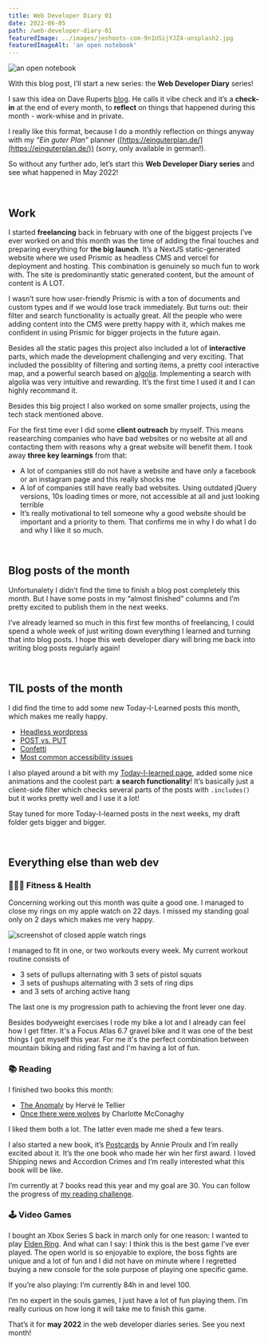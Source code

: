 ```yaml
---
title: Web Developer Diary 01
date: 2022-06-05
path: /web-developer-diary-01
featuredImage: ../images/jeshoots-com-9n1USijYJZ4-unsplash2.jpg
featuredImageAlt: 'an open notebook'
---
```


![an open notebook](../images/jeshoots-com-9n1USijYJZ4-unsplash2.jpg)

With this blog post, I’ll start a new series: the **Web Developer Diary**
series!

I saw this idea on Dave Ruperts
[blog](https://daverupert.com/2022/05/vibe-check-16/). He calls it vibe check
and it’s a **check-in** at the end of every month, to **reflect** on things that
happened during this month - work-whise and in private.

I really like this format, because I do a monthly reflection on things anyway
with my _“Ein guter Plan”_ planner
([https://einguterplan.de/](https://einguterplan.de/)) (sorry, only available in
german!).

So without any further ado, let’s start this **Web Developer Diary series** and
see what happened in May 2022!

<br />

## Work

I started **freelancing** back in february with one of the biggest projects I’ve
ever worked on and this month was the time of adding the final touches and
preparing everything for **the big launch**. It’s a NextJS static-generated
website where we used Prismic as headless CMS and vercel for deployment and
hosting. This combination is genuinely so much fun to work with. The site is
predominantly static generated content, but the amount of content is A LOT.

I wasn’t sure how user-friendly Prismic is with a ton of documents and custom
types and if we would lose track immediately. But turns out: their filter and
search functionality is actually great. All the people who were adding content
into the CMS were pretty happy with it, which makes me confident in using
Prismic for bigger projects in the future again.

Besides all the static pages this project also included a lot of **interactive**
parts, which made the development challenging and very exciting. That included
the possiblity of filtering and sorting items, a pretty cool interactive map,
and a powerful search based on
[algolia](<[https://www.algolia.com/](https://www.algolia.com/)>). Implementing
a search with algolia was very intuitive and rewarding. It’s the first time I
used it and I can highly recommand it.

Besides this big project I also worked on some smaller projects, using the tech
stack mentioned above.

For the first time ever I did some **client outreach** by myself. This means
reasearching companies who have bad websites or no website at all and contacting
them with reasons why a great website will benefit them. I took away **three key
learnings** from that:

- A lot of companies still do not have a website and have only a facebook or an
  instagram page and this really shocks me
- A lof of companies still have really bad websites. Using outdated jQuery
  versions, 10s loading times or more, not accessible at all and just looking
  terrible
- It’s really motivational to tell someone why a good website should be
  important and a priority to them. That confirms me in why I do what I do and
  why I like it so much.

<br />

## Blog posts of the month

Unfortunalety I didn’t find the time to finish a blog post completely this
month. But I have some posts in my “almost finished” columns and I’m pretty
excited to publish them in the next weeks.

I’ve already learned so much in this first few months of freelancing, I could
spend a whole week of just writing down everything I learned and turning that
into blog posts. I hope this web developer diary will bring me back into writing
blog posts regularly again!

<br />

## TIL posts of the month

I did find the time to add some new Today-I-Learned posts this month, which
makes me really happy.

- [Headless wordpress](/today-i-learned/headless-wordpress)
- [POST vs. PUT](/today-i-learned/post-vs-put)
- [Confetti](/today-i-learned/confetti)
- [Most common accessibility issues](/today-I-learned/most-common-accessibility-issues)

I also played around a bit with my [Today-I-learned page](/today-i-learned),
added some nice animations and the coolest part: **a search functionality**!
It’s basically just a client-side filter which checks several parts of the posts
with `.includes()` but it works pretty well and I use it a lot!

Stay tuned for more Today-I-learned posts in the next weeks, my draft folder
gets bigger and bigger.

<br />

## Everything else than web dev

### 🏋🏻‍♂️ Fitness & Health

Concerning working out this month was quite a good one. I managed to close my
rings on my apple watch on 22 days. I missed my standing goal only on 2 days
which makes me very happy.

![screenshot of closed apple watch rings](../images/apple-watch-rings-may-2022.webp)

I managed to fit in one, or two workouts every week. My current workout routine
consists of

- 3 sets of pullups alternating with 3 sets of pistol squats
- 3 sets of pushups alternating with 3 sets of ring dips
- and 3 sets of arching active hang

The last one is my progression path to achieving the front lever one day.

Besides bodyweight exercises I rode my bike a lot and I already can feel how I
get fitter. It's a Focus Atlas 6.7 gravel bike and it was one of the best things
I got myself this year. For me it's the perfect combination between mountain
biking and riding fast and I'm having a lot of fun.

### 📚 Reading

I finished two books this month:

- [The Anomaly](<[https://www.goodreads.com/book/show/56920684-the-anomaly](https://www.goodreads.com/book/show/56920684-the-anomaly)>)
  by Hervé le Tellier
- [Once there were wolves](<[https://www.goodreads.com/book/show/54860573-once-there-were-wolves](https://www.goodreads.com/book/show/54860573-once-there-were-wolves)>)
  by Charlotte McConaghy

I liked them both a lot. The latter even made me shed a few tears.

I also started a new book, it’s
[Postcards](<[https://www.goodreads.com/book/show/28000.Postcards](https://www.goodreads.com/book/show/28000.Postcards)>)
by Annie Proulx and I’m really excited about it. It’s the one book who made her
win her first award. I loved Shipping news and Accordion Crimes and I’m really
interested what this book will be like.

I’m currently at 7 books read this year and my goal are 30. You can follow the
progress of
[my reading challenge](https://www.goodreads.com/user_challenges/31803693).

### 🕹 Video Games

I bought an Xbox Series S back in march only for one reason: I wanted to play
[Elden Ring](<[https://en.bandainamcoent.eu/elden-ring/elden-ring](https://en.bandainamcoent.eu/elden-ring/elden-ring)>).
And what can I say: I think this is the best game I’ve ever played. The open
world is so enjoyable to explore, the boss fights are unique and a lot of fun
and I did not have on minute where I regretted buying a new console for the sole
purpose of playing one specific game.

If you’re also playing: I’m currently 84h in and level 100.

I’m no expert in the souls games, I just have a lot of fun playing them. I’m
really curious on how long it will take me to finish this game.

That’s it for **may 2022** in the web developer diaries series. See you next
month!
